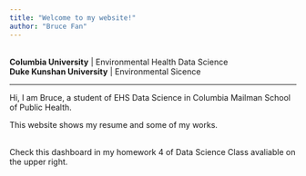 ```yaml
---
title: "Welcome to my website!"
author: "Bruce Fan"
---
```


<br> **Columbia University** | Environmental Health Data Science <br>
**Duke Kunshan University** | Environmental Sicence

---
Hi, I am Bruce, a student of EHS Data Science in Columbia Mailman School of Public Health.

This website shows my resume and some of my works.

<br>
Check this dashboard in my homework 4 of Data Science Class avaliable on the upper right.